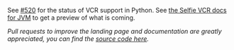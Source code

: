 

<DocsImage imgAbsoluteUrl={imageUrl} />

See [#520](https://github.com/diffplug/selfie/issues/520) for the status of VCR support in Python. See [the Selfie VCR docs for JVM](/jvm/vcr) to get a preview of what is coming.

*Pull requests to improve the landing page and documentation are greatly appreciated, you can find the [source code here](https://github.com/diffplug/selfie).*
